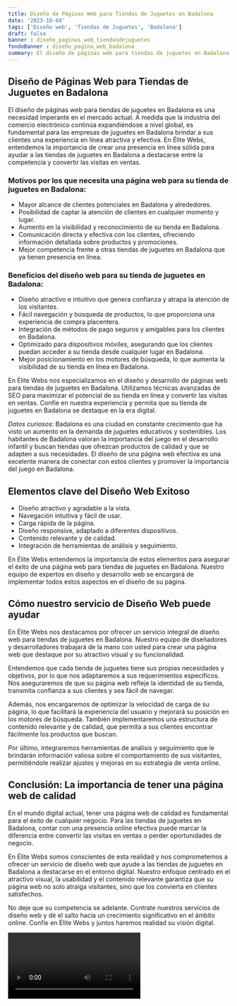 ```yaml
---
title: Diseño de Páginas Web para Tiendas de Juguetes en Badalona
date: '2023-10-04'
tags: ['Diseño web', 'Tiendas de Juguetes', 'Badalona']
draft: false
banner : diseño_paginas_web_tiendasdejuguetes
fondoBanner : diseño_pagina_web_badalona
summary: El diseño de páginas web para tiendas de juguetes en Badalona es una necesidad imperante en el mercado actual. A medida que la industria del comercio electrónico continúa expandiéndose a nivel global, es fundamental para las empresas de juguetes en Badalona brindar a sus clientes una experiencia en línea atractiva y efectiva. En Élite Webs, entendemos la importancia de crear una presencia en línea sólida para ayudar a las tiendas de juguetes en Badalona a destacarse entre la competencia y convertir las visitas en ventas.
---
```


## Diseño de Páginas Web para Tiendas de Juguetes en Badalona

El diseño de páginas web para tiendas de juguetes en Badalona es una necesidad imperante en el mercado actual. A medida que la industria del comercio electrónico continúa expandiéndose a nivel global, es fundamental para las empresas de juguetes en Badalona brindar a sus clientes una experiencia en línea atractiva y efectiva. En Élite Webs, entendemos la importancia de crear una presencia en línea sólida para ayudar a las tiendas de juguetes en Badalona a destacarse entre la competencia y convertir las visitas en ventas.

### Motivos por los que necesita una página web para su tienda de juguetes en Badalona:

- Mayor alcance de clientes potenciales en Badalona y alrededores.
- Posibilidad de captar la atención de clientes en cualquier momento y lugar.
- Aumento en la visibilidad y reconocimiento de su tienda en Badalona.
- Comunicación directa y efectiva con los clientes, ofreciendo información detallada sobre productos y promociones.
- Mejor competencia frente a otras tiendas de juguetes en Badalona que ya tienen presencia en línea.

### Beneficios del diseño web para su tienda de juguetes en Badalona:

- Diseño atractivo e intuitivo que genera confianza y atrapa la atención de los visitantes.
- Fácil navegación y búsqueda de productos, lo que proporciona una experiencia de compra placentera.
- Integración de métodos de pago seguros y amigables para los clientes en Badalona.
- Optimizado para dispositivos móviles, asegurando que los clientes puedan acceder a su tienda desde cualquier lugar en Badalona.
- Mejor posicionamiento en los motores de búsqueda, lo que aumenta la visibilidad de su tienda en línea en Badalona.

En Élite Webs nos especializamos en el diseño y desarrollo de páginas web para tiendas de juguetes en Badalona. Utilizamos técnicas avanzadas de SEO para maximizar el potencial de su tienda en línea y convertir las visitas en ventas. Confíe en nuestra experiencia y permita que su tienda de juguetes en Badalona se destaque en la era digital.

*Datos curiosos*: Badalona es una ciudad en constante crecimiento que ha visto un aumento en la demanda de juguetes educativos y sostenibles. Los habitantes de Badalona valoran la importancia del juego en el desarrollo infantil y buscan tiendas que ofrezcan productos de calidad y que se adapten a sus necesidades. El diseño de una página web efectiva es una excelente manera de conectar con estos clientes y promover la importancia del juego en Badalona.

<GifSeo />

<Cta />

## Elementos clave del Diseño Web Exitoso

- Diseño atractivo y agradable a la vista.
- Navegación intuitiva y fácil de usar.
- Carga rápida de la página.
- Diseño responsive, adaptado a diferentes dispositivos.
- Contenido relevante y de calidad.
- Integración de herramientas de análisis y seguimiento.

En Élite Webs entendemos la importancia de estos elementos para asegurar el éxito de una página web para tiendas de juguetes en Badalona. Nuestro equipo de expertos en diseño y desarrollo web se encargará de implementar todos estos aspectos en el diseño de su página.

## Cómo nuestro servicio de Diseño Web puede ayudar

En Élite Webs nos destacamos por ofrecer un servicio integral de diseño web para tiendas de juguetes en Badalona. Nuestro equipo de diseñadores y desarrolladores trabajará de la mano con usted para crear una página web que destaque por su atractivo visual y su funcionalidad.

Entendemos que cada tienda de juguetes tiene sus propias necesidades y objetivos, por lo que nos adaptaremos a sus requerimientos específicos. Nos aseguraremos de que su página web refleje la identidad de su tienda, transmita confianza a sus clientes y sea fácil de navegar.

Además, nos encargaremos de optimizar la velocidad de carga de su página, lo que facilitará la experiencia del usuario y mejorará su posición en los motores de búsqueda. También implementaremos una estructura de contenido relevante y de calidad, que permita a sus clientes encontrar fácilmente los productos que buscan.

Por último, integraremos herramientas de análisis y seguimiento que le brindarán información valiosa sobre el comportamiento de sus visitantes, permitiéndole realizar ajustes y mejoras en su estrategia de venta online.

## Conclusión: La importancia de tener una página web de calidad

En el mundo digital actual, tener una página web de calidad es fundamental para el éxito de cualquier negocio. Para las tiendas de juguetes en Badalona, contar con una presencia online efectiva puede marcar la diferencia entre convertir las visitas en ventas o perder oportunidades de negocio.

En Élite Webs somos conscientes de esta realidad y nos comprometemos a ofrecer un servicio de diseño web que ayude a las tiendas de juguetes en Badalona a destacarse en el entorno digital. Nuestro enfoque centrado en el atractivo visual, la usabilidad y el contenido relevante garantiza que su página web no solo atraiga visitantes, sino que los convierta en clientes satisfechos.

No deje que su competencia se adelante. Contrate nuestros servicios de diseño web y dé el salto hacia un crecimiento significativo en el ámbito online. Confíe en Élite Webs y juntos haremos realidad su visión digital.

<Video />

<CtaBot job='Tiendas de Juguetes' city='Badalona'/>

<Gmaps query='Badalona+españa+maps' />